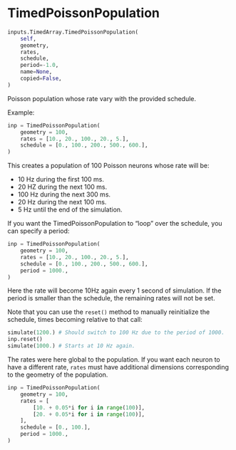 # TimedPoissonPopulation { #ANNarchy.inputs.TimedArray.TimedPoissonPopulation }

```python
inputs.TimedArray.TimedPoissonPopulation(
    self,
    geometry,
    rates,
    schedule,
    period=-1.0,
    name=None,
    copied=False,
)
```

Poisson population whose rate vary with the provided schedule.

Example:

```python
inp = TimedPoissonPopulation(
    geometry = 100,
    rates = [10., 20., 100., 20., 5.],
    schedule = [0., 100., 200., 500., 600.],
)
```


This creates a population of 100 Poisson neurons whose rate will be:

* 10 Hz during the first 100 ms.
* 20 HZ during the next 100 ms.
* 100 Hz during the next 300 ms.
* 20 Hz during the next 100 ms.
* 5 Hz until the end of the simulation.


If you want the TimedPoissonPopulation to "loop" over the schedule, you can specify a period:

```python
inp = TimedPoissonPopulation(
    geometry = 100,
    rates = [10., 20., 100., 20., 5.],
    schedule = [0., 100., 200., 500., 600.],
    period = 1000.,
)
```

Here the rate will become 10Hz again every 1 second of simulation. If the period is smaller than the schedule, the remaining rates will not be set.

Note that you can use the ``reset()`` method to manually reinitialize the schedule, times becoming relative to that call:

```python
simulate(1200.) # Should switch to 100 Hz due to the period of 1000.
inp.reset()
simulate(1000.) # Starts at 10 Hz again.
```

The rates were here global to the population. If you want each neuron to have a different rate, ``rates`` must have additional dimensions corresponding to the geometry of the population.

```python
inp = TimedPoissonPopulation(
    geometry = 100,
    rates = [ 
        [10. + 0.05*i for i in range(100)], 
        [20. + 0.05*i for i in range(100)],
    ],
    schedule = [0., 100.],
    period = 1000.,
)
```